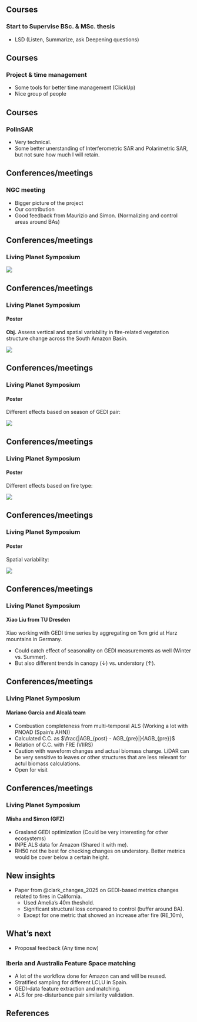 ## Courses

### Start to Supervise BSc. & MSc. thesis

- LSD (Listen, Summarize, ask Deepening questions)

## Courses

### Project & time management

- Some tools for better time management (ClickUp)
- Nice group of people

## Courses

### PolInSAR

- Very technical.
- Some better unerstanding of Interferometric SAR and Polarimetric SAR, but not sure how much I will retain.

## Conferences/meetings

### NGC meeting

- Bigger picture of the project 
- Our contribution
- Good feedback from Maurizio and Simon. (Normalizing and control areas around BAs)

## Conferences/meetings

### Living Planet Symposium {.center}

![](update_meetings/figures/LPS_me.png)

## Conferences/meetings

### Living Planet Symposium 

#### Poster 

**Obj.** Assess vertical and spatial variability in fire-related vegetation structure change across the South Amazon Basin.

![](update_meetings/figures/flowchart_LPS.drawio.png)

## Conferences/meetings

### Living Planet Symposium 

#### Poster 

Different effects based on season of GEDI pair:

![](update_meetings/figures/seasonality_of_change.png)

## Conferences/meetings

### Living Planet Symposium 

#### Poster 

Different effects based on fire type:

![](update_meetings/figures/rh_change_norm_fire_type.png)

## Conferences/meetings

### Living Planet Symposium 

#### Poster 

Spatial variability:

![](update_meetings/figures/treatment_change_magnitude_5km.png)

## Conferences/meetings

### Living Planet Symposium 

#### Xiao Liu from TU Dresden

Xiao working with GEDI time series by aggregating on 1km grid at Harz mountains in Germany.

- Could catch effect of seasonality on GEDI measurements as well (Winter vs. Summer).
- But also different trends in canopy ($\downarrow$) vs. understory ($\uparrow$).

## Conferences/meetings

### Living Planet Symposium 

#### Mariano Garcia and Alcalá team

- Combustion completeness from multi-temporal ALS (Working a lot with PNOAD (Spain's AHN))
- Calculated C.C. as $\frac{|AGB_{post} - AGB_{pre}|}{AGB_{pre}}$
- Relation of C.C. with FRE (VIIRS)
- Caution with waveform changes and actual biomass change. LiDAR can be very sensitive to leaves or other structures that are less relevant for actul biomass calculations.
- Open for visit

## Conferences/meetings

### Living Planet Symposium 

#### Misha and Simon (GFZ)

- Grasland GEDI optimization (Could be very interesting for other ecosystems)
- INPE ALS data for Amazon (Shared it with me).
- RH50 not the best for checking changes on understory. Better metrics would be cover below a certain height.

## New insights

<!-- - LiDAR metrics extrapolated to Landsat for fires in Spain @viana-soto_assessing_2022. -->
- Paper from @clark_changes_2025 on GEDI-based metrics changes related to fires in California.
    - Used Amelia's 40m theshold.
    - Significant structural loss compared to control (buffer around BA).
    - Except for one metric that showed an increase after fire (RE_10m), 

## What's next

- Proposal feedback (Any time now)

### Iberia and Australia Feature Space matching

- A lot of the workflow done for Amazon can and will be reused.
- Stratified sampling for different LCLU in Spain.
- GEDI-data feature extraction and matching.
- ALS for pre-disturbance pair similarity validation.

## References



